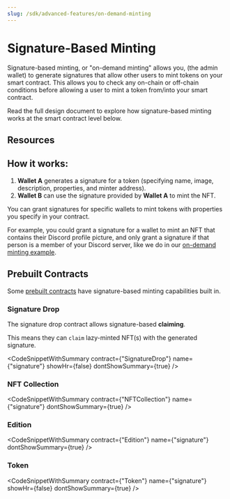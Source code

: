 ```yaml
---
slug: /sdk/advanced-features/on-demand-minting
---
```



# Signature-Based Minting

Signature-based minting, or "on-demand minting" allows you, (the admin wallet) to generate signatures
that allow other users to mint tokens on your smart contract. This allows you to check any on-chain or off-chain conditions
before allowing a user to mint a token from/into your smart contract.

Read the full design document to explore how signature-based minting works at the smart contract level below.

<div className="row" style={{ marginBottom: 24 }}>
  <div className="col col--12" style={{ marginTop: 8 }}>
    <QuickstartCard
      name="Signature Minting - Design Document"
      link="/contracts/design/SignatureMint"
      image="/assets/icons/general.png"
    />
  </div>
</div>

## Resources

<div className="row" style={{ marginBottom: 24 }}>
  <div className="col col--12" style={{ padding: 8 }}>
    <QuickstartCard
      name="Video: What is Signature-Based NFT Minting?"
      link="https://www.youtube.com/watch?v=VEo6gIL07eM"
      image="/assets/icons/education.png"
    />
  </div>
  <div className="col col--6" style={{ padding: 8 }}>
    <QuickstartCard
      name="Video: Allow users who own an NFT from another collection to claim for free"
      link="https://www.youtube.com/watch?v=2ITg70MPFJ8"
      image="/assets/icons/education.png"
    />
  </div>
  <div className="col col--6" style={{ padding: 8 }}>
    <QuickstartCard
      name="Guide: Allow users who meet off-chain conditions to mint an NFT"
      link="https://blog.thirdweb.com/guides/allow-github-contributors-to-mint-an-nft/"
      image="/assets/icons/education.png"
    />
  </div>
</div>

## How it works:

1. **Wallet A** generates a signature for a token (specifying name, image, description, properties, and minter address).
2. **Wallet B** can use the signature provided by **Wallet A** to mint the NFT.

You can grant signatures for specific wallets to mint tokens with properties you specify in your contract.

For example, you could grant a signature for a wallet to mint an NFT that contains their Discord profile picture,
and only grant a signature if that person is a member of your Discord server,
like we do in our [on-demand minting example](https://github.com/thirdweb-example/community-rewards).

## Prebuilt Contracts

Some [prebuilt contracts](/pre-built-contracts) have signature-based minting capabilities built in.

### Signature Drop

The signature drop contract allows signature-based **claiming**.

This means they can `claim` lazy-minted NFT(s) with the generated signature.

<div className="row" style={{ marginBottom: 24 }}>
  <div className="col col--6" style={{ padding: 8 }}>
    <QuickstartCard
      name="Video: Implement Signature-based minting with the Signature Drop contract"
      link="https://www.youtube.com/watch?v=2ITg70MPFJ8"
      image="/assets/icons/education.png"
    />
  </div>
  <div className="col col--6" style={{ padding: 8 }}>
    <QuickstartCard
      name="Guide: Allow users who own an NFT from another collection to claim for free"
      link="https://blog.thirdweb.com/guides/signature-drop/"
      image="/assets/icons/education.png"
    />
  </div>
</div>

<CodeSnippetWithSummary
  contract={"SignatureDrop"}
  name={"signature"}
  showHr={false}
  dontShowSummary={true}
/>

### NFT Collection

<CodeSnippetWithSummary
  contract={"NFTCollection"}
  name={"signature"}
  dontShowSummary={true}
/>

### Edition

<CodeSnippetWithSummary
  contract={"Edition"}
  name={"signature"}
  dontShowSummary={true}
/>

### Token

<CodeSnippetWithSummary
  contract={"Token"}
  name={"signature"}
  showHr={false}
  dontShowSummary={true}
/>
